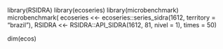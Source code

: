 library(RSIDRA)
library(ecoseries)
library(microbenchmark)
microbenchmark(
  ecoseries <<- ecoseries::series_sidra(1612, territory = "brazil"),
  RSIDRA <<- RSIDRA::API_SIDRA(1612, 81, nivel = 1),
  times = 50)

dim(ecos)
